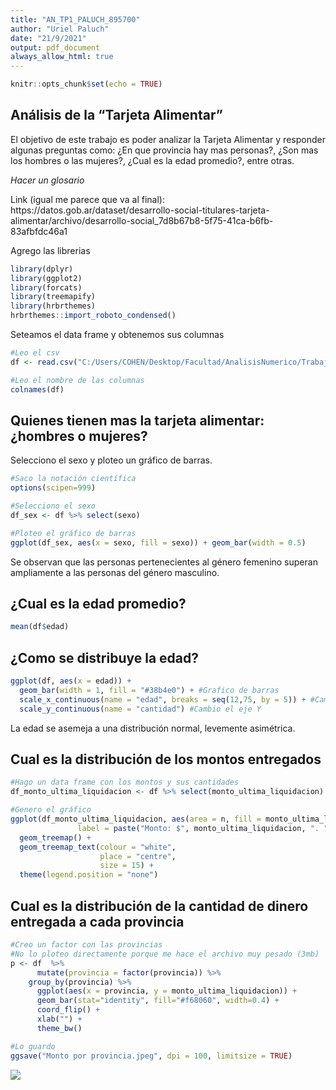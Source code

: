 ```yaml
---
title: "AN_TP1_PALUCH_895700"
author: "Uriel Paluch"
date: "21/9/2021"
output: pdf_document
always_allow_html: true
---
```


```r
knitr::opts_chunk$set(echo = TRUE)
```

## Análisis de la "Tarjeta Alimentar"
El objetivo de este trabajo es poder analizar la Tarjeta Alimentar y responder algunas preguntas como: ¿En que provincia hay mas personas?, ¿Son mas los hombres o las mujeres?, ¿Cual es la edad promedio?, entre otras.

*Hacer un glosario*

Link (igual me parece que va al final): https://datos.gob.ar/dataset/desarrollo-social-titulares-tarjeta-alimentar/archivo/desarrollo-social_7d8b67b8-5f75-41ca-b6fb-83afbfdc46a1

Agrego las librerias
```r
library(dplyr)
library(ggplot2)
library(forcats)
library(treemapify)
library(hrbrthemes)
hrbrthemes::import_roboto_condensed()
```



Seteamos el data frame y obtenemos sus columnas
```r
#Leo el csv
df <- read.csv("C:/Users/COHEN/Desktop/Facultad/AnalisisNumerico/Trabajo Práctico/Titulares_Tarjeta_Alimentar-20210801.csv", encoding = "UTF-8")

#Leo el nombre de las columnas
colnames(df)
```
## Quienes tienen mas la tarjeta alimentar: ¿hombres o mujeres?
Selecciono el sexo y ploteo un gráfico de barras.
```r
#Saco la notación científica
options(scipen=999)

#Selecciono el sexo
df_sex <- df %>% select(sexo)

#Ploteo el gráfico de barras
ggplot(df_sex, aes(x = sexo, fill = sexo)) + geom_bar(width = 0.5)
```
Se observan que las personas pertenecientes al género femenino superan ampliamente a las personas del género masculino.

## ¿Cual es la edad promedio?
```r
mean(df$edad)
```

## ¿Como se distribuye la edad?
```r
ggplot(df, aes(x = edad)) + 
  geom_bar(width = 1, fill = "#38b4e0") + #Grafico de barras
  scale_x_continuous(name = "edad", breaks = seq(12,75, by = 5)) + #Cambio el eje X
  scale_y_continuous(name = "cantidad") #Cambio el eje Y
```
La edad se asemeja a una distribución normal, levemente asimétrica.

## Cual es la distribución de los montos entregados
```r
#Hago un data frame con los montos y sus cantidades
df_monto_ultima_liquidacion <- df %>% select(monto_ultima_liquidacion) %>% count(monto_ultima_liquidacion)

#Genero el gráfico
ggplot(df_monto_ultima_liquidacion, aes(area = n, fill = monto_ultima_liquidacion,
               label = paste("Monto: $", monto_ultima_liquidacion, ". ", "Cantidad: ", n))) +
  geom_treemap() +
  geom_treemap_text(colour = "white",
                    place = "centre",
                    size = 15) +
  theme(legend.position = "none")
```

## Cual es la distribución de la cantidad de dinero entregada a cada provincia

```r
#Creo un factor con las provincias
#No lo ploteo directamente porque me hace el archivo muy pesado (3mb)
p <- df  %>% 
      mutate(provincia = factor(provincia)) %>% 
    group_by(provincia) %>% 
      ggplot(aes(x = provincia, y = monto_ultima_liquidacion)) +
      geom_bar(stat="identity", fill="#f68060", width=0.4) +
      coord_flip() +
      xlab("") +
      theme_bw()

#Lo guardo
ggsave("Monto por provincia.jpeg", dpi = 100, limitsize = TRUE)
```
![](Monto por provincia.jpeg)
